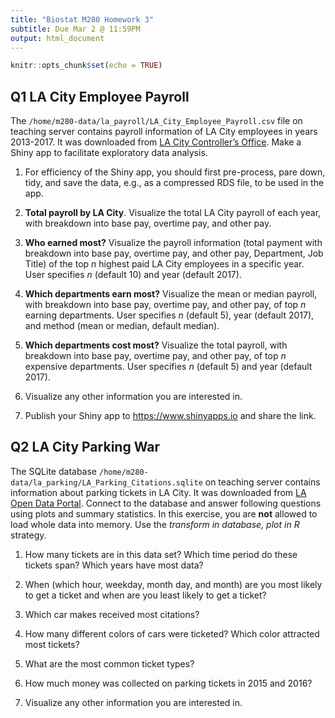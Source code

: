 ```yaml
---
title: "Biostat M280 Homework 3"
subtitle: Due Mar 2 @ 11:59PM
output: html_document
---
```


```r
knitr::opts_chunk$set(echo = TRUE)
```

## Q1 LA City Employee Payroll

The `/home/m280-data/la_payroll/LA_City_Employee_Payroll.csv` file on teaching server contains payroll information of LA City employees in years 2013-2017. It was downloaded from [LA City Controller's Office](https://controllerdata.lacity.org/Payroll/City-Employee-Payroll/pazn-qyym). Make a Shiny app to facilitate exploratory data analysis. 

1. For efficiency of the Shiny app, you should first pre-process, pare down, tidy, and save the data, e.g., as a compressed RDS file, to be used in the app.

0. **Total payroll by LA City**. Visualize the total LA City payroll of each year, with breakdown into base pay, overtime pay, and other pay.

0. **Who earned most?** Visualize the payroll information (total payment with breakdown into base pay, overtime pay, and other pay, Department, Job Title) of the top $n$ highest paid LA City employees in a specific year. User specifies $n$ (default 10) and year (default 2017).

0. **Which departments earn most?** Visualize the mean or median payroll, with breakdown into base pay, overtime pay, and other pay, of top $n$ earning departments. User specifies $n$ (default 5), year (default 2017), and method (mean or median, default median).

0. **Which departments cost most?** Visualize the total payroll, with breakdown into base pay, overtime pay, and other pay, of top $n$ expensive departments. User specifies $n$ (default 5) and year (default 2017).

0. Visualize any other information you are interested in.

0. Publish your Shiny app to <https://www.shinyapps.io> and share the link.

## Q2 LA City Parking War

The SQLite database `/home/m280-data/la_parking/LA_Parking_Citations.sqlite` on teaching server contains information about parking tickets in LA City. It was downloaded from [LA Open Data Portal](https://data.lacity.org/A-Well-Run-City/Parking-Citations/wjz9-h9np). Connect to the database and answer following questions using plots and summary statistics. In this exercise, you are **not** allowed to load whole data into memory. Use the _transform in database, plot in R_ strategy.

1. How many tickets are in this data set? Which time period do these tickets span? Which years have most data?

0. When (which hour, weekday, month day, and month) are you most likely to get a ticket and when are you least likely to get a ticket?

0. Which car makes received most citations?

0. How many different colors of cars were ticketed? Which color attracted most tickets?

0. What are the most common ticket types?

0. How much money was collected on parking tickets in 2015 and 2016?

0. Visualize any other information you are interested in.